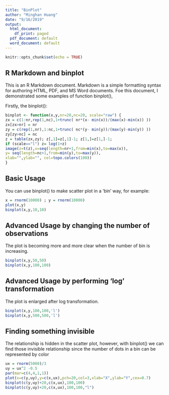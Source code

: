 ```yaml
---
title: "BinPlot"
author: "Minghan Huang"
date: "9/16/2019"
output:
  html_document:
    df_print: paged
  pdf_document: default
  word_document: default
---
```


```r
knitr::opts_chunk$set(echo = TRUE)
```

## R Markdown and binplot

This is an R Markdown document. Markdown is a simple formatting syntax for authoring HTML, PDF, and MS Word documents. Foe this document, I demonstrated some examples of function binplot(),

Firstly, the binplot():
```r
binplot <- function(x,y,nr=20,nc=20, scale="raw") {
zx = c(1:nr,rep(1,nc),1+trunc( nr*(x- min(x))/(max(x)-min(x)) ))
zx[zx>nr] = nr
zy = c(rep(1,nr),1:nc,1+trunc( nc*(y- min(y))/(max(y)-min(y)) ))
zy[zy>nc] = nc
z = table(zx,zy); z[,1]=z[,1]-1; z[1,]=z[1,]-1;
if (scale=="l") z= log(1+z)
image(z=t(z),x=seq(length=nr+1,from=min(x),to=max(x)),
y= seq(length=nc+1,from=min(y),to=max(y)),
xlab="",ylab="", col=topo.colors(100))
}

```

## Basic Usage

You can use binplot() to make scatter plot in a 'bin' way, for example:

```r
x = rnorm(10000) ; y = rnorm(10000)
plot(x,y)
binplot(x,y,10,10)
```

## Advanced Usage by changing the number of observations

The plot is becoming more and more clear when the number of bin is increasing.

```r
binplot(x,y,50,50)
binplot(x,y,100,100)
```

## Advanced Usage by performing 'log' transformation

The plot is enlarged after log transformation.

```r
binplot(x,y,100,100,'l')
binplot(x,y,500,500,'l')
```

## Finding something invisible

The relationship is hidden in the scatter plot, however, with binplot() we can find those invisible
relationship since the number of dots in a bin can be represented by color

```r
ux = rnorm(5000)/3
uy = ux^2 -0.5
par(mar=c(4,4,1,1))
plot(x=c(y,uy),y=c(x,ux),pch=20,col=3,xlab="X",ylab="Y",cex=0.7)
binplot(c(y,uy)+20,c(x,ux),100,100)
binplot(c(y,uy)+20,c(x,ux),100,100,"l")
```




